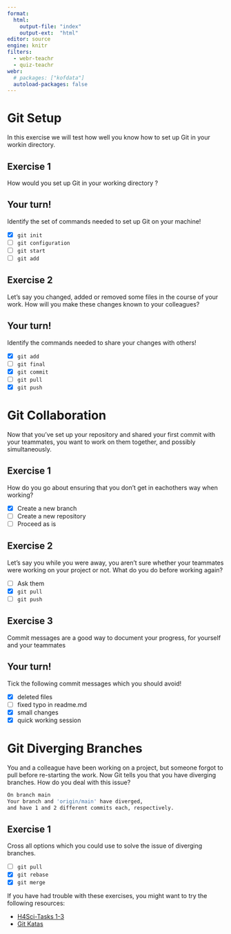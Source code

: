```yaml
---
format:
  html: 
    output-file: "index"
    output-ext:  "html"
editor: source
engine: knitr
filters:
  - webr-teachr
  - quiz-teachr
webr:
  # packages: ["kofdata"]
  autoload-packages: false
---
```



# Git Setup

In this exercise we will test how well you know how to set up Git in your workin directory.

## Exercise 1

How would you set up Git in your working directory ?

::: {.callout-caution}
## Your turn!
Identify the set of commands needed to set up Git on your machine!
:::

:::{.quiz-multichoice}
- [X] [`git init`]{hint="o"}
- [ ] [`git configuration`]{hint="x"}
- [ ] [`git start`]{hint="x"}
- [ ] [`git add`]{hint="x"}
:::


## Exercise 2

Let's say you changed, added or removed some files in the course of your work. How will you make these changes known to your colleagues?

::: {.callout-caution}
## Your turn!
Identify the commands needed to share your changes with others!
:::

:::{.quiz-multichoice}
- [X] [`git add`]{hint="o"}
- [ ] [`git final`]{hint="x"}
- [X] [`git commit`]{hint="o"}
<!-- TODO: determine whether you need to add the whole command, e.g. `Git commit -m "xyz"` -->
- [ ] [`git pull`]{hint="x"}
- [X] [`git push`]{hint="o"}
:::

# Git Collaboration 
Now that you've set up your repository and shared your first commit with your teammates, you want to work on them together, and possibly simultaneously. 

## Exercise 1
How do you go about ensuring that you don't get in eachothers way when working?

:::{.quiz-multichoice}

- [X] [Create a new branch]{hint="o"}
- [ ] [Create a new repository]{hint="x"}
- [ ] [Proceed as is]{hint="x"}
:::

## Exercise 2

Let's say you while you were away, you aren't sure whether your teammates were working on your project or not. What do you do before working again?

:::{.quiz-multichoice}

- [ ] [Ask them]{hint="x"}
- [X] [`git pull`]{hint="o"}
- [ ] [`git push`]{hint="x"}

:::


## Exercise 3

Commit messages are a good way to document your progress, for yourself and your teammates 

::: {.callout-caution}
## Your turn!
Tick the following commit messages which you should avoid!
:::

:::{.quiz-multichoice}
- [X] [deleted files]{hint="o"}
- [ ] [fixed typo in readme.md]{hint="x"}
- [X] [small changes]{hint="o"}
- [X] [quick working session]{hint="o"}
:::
<!-- # Git Merge Conflicts

You and your colleagues were dilligent in your collaboration, but for some unknown reason, you still get the following output when trying to push your changes:

```bash
CONFLICT (content): Merge conflict in file-name.txt
Automatic merge failed; fix conflicts and then commit the result.
```

How would you go about fixing this?

:::{.quiz-multichoice}

- [X] [check in which file the conflict happened]{hint="o"}
- [X] []{hint="o"}
- [ ] [`git push`]{hint="x"}

::: -->



# Git Diverging Branches

You and a colleague have been working on a project, but someone forgot to pull before re-starting the work. 
Now Git tells you that you have diverging branches. How do you deal with this issue?

```bash
On branch main
Your branch and 'origin/main' have diverged,
and have 1 and 2 different commits each, respectively.
```

## Exercise 1

::: {.callout-caution}
Cross all options which you could use to solve the issue of diverging branches.
:::

:::{.quiz-multichoice}
- [ ] [`git pull`]{hint="x"}
- [X] [`git rebase`]{hint="o"}
- [X] [`git merge`]{hint="o"}
:::
 

::: {.callout-caution}
If you have had trouble with these exercises, you might want to try the following resources:

- [H4Sci-Tasks 1-3](https://github.com/h4sci/h4sci-tasks/issues)
- [Git Katas](https://github.com/eficode-academy/git-katas)

:::